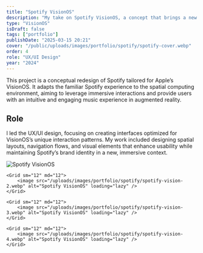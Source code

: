 ```yaml
---
title: "Spotify VisionOS"
description: "My take on Spotify VisionOS, a concept that brings a new way to experience music."
type: "VisionOS"
isDraft: false
tags: ["portfolio"]
publishDate: "2025-03-15 20:21"
cover: "/public/uploads/images/portfolio/spotify/spotify-cover.webp"
order: 4
role: "UX/UI Design"
year: "2024"
---
```



<div class="wrap-sm">

This project is a conceptual redesign of Spotify tailored for Apple’s VisionOS. It adapts the familiar Spotify experience to the spatial computing environment, aiming to leverage immersive interactions and provide users with an intuitive and engaging music experience in augmented reality.


## Role 

I led the UX/UI design, focusing on creating interfaces optimized for VisionOS’s unique interaction patterns. My work included designing spatial layouts, navigation flows, and visual elements that enhance usability while maintaining Spotify’s brand identity in a new, immersive context.


</div>

<div class="wrap-wider">
 <Grid isContainer>
    <Grid sm="12" md="12">
        <image src="/uploads/images/portfolio/spotify/spotify-vision-1.webp" alt="Spotify VisionOS" loading="lazy" />
    </Grid>

    <Grid sm="12" md="12">
        <image src="/uploads/images/portfolio/spotify/spotify-vision-2.webp" alt="Spotify VisionOS" loading="lazy" />
    </Grid>

    <Grid sm="12" md="12">
        <image src="/uploads/images/portfolio/spotify/spotify-vision-3.webp" alt="Spotify VisionOS" loading="lazy" />
    </Grid>

    <Grid sm="12" md="12">
        <image src="/uploads/images/portfolio/spotify/spotify-vision-4.webp" alt="Spotify VisionOS" loading="lazy" />
    </Grid>
</Grid>
</div>